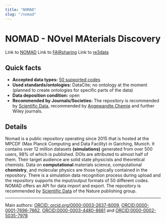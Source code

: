 ```yaml
---
title: "NOMAD"
slug: "/nomad"
---
```



# NOMAD - NOvel MAterials Discovery

Link to [NOMAD](https://nomad-lab.eu/)
Link to [FAIRsharing](https://doi.org/10.25504/FAIRsharing.aq20qn)
Link to [re3data](http://doi.org/10.17616/R32K89)

## Quick facts

-   **Accepted data types:** [50 supported codes](https://nomad-lab.eu/prod/v1/gui/about/information)
-   **Used standards/ontologies:** DataCite; no ontology at the moment (planned to create ontologies for specific parts of the data)
-   **Data deposition condition:** open
-   **Recommended by Journals/Societies:** The repository is recommended by [Scientific Data](https://www.nature.com/sdata/policies/repositories#materials), recommended by [Angewandte Chemie](https://onlinelibrary.wiley.com/page/journal/15213773/homepage/notice-to-authors#sectFDataDeposition) and further Wiley journals.

## Details

Nomad is a public repository operating since 2015 that is hosted at the MPCDF (Max Planck Computing and Data Facility) in Garching, Munich. It contains over 12 million datasets **(simulations)** generated from over 500 users, 98% of which is published. DOIs are attributed to almost half of them. Their target audience are solid state physicists and theoretical chemists. Data on **computational** materials science, computational **chemistry**, and molecular physics are those typically contained in the repository. There is a simulation data recognition process during upload and the repository supports the input/output formats of 50 different codes. NOMAD offers an API for data import and export. The repository is recommended by [Scientific Data](https://www.nature.com/sdata/policies/repositories#materials) of the Nature publishing group.
    
---

Main authors: [ORCID: orcid.org/0000-0003-2637-6009](https://orcid.org/0000-0003-2637-6009), [ORCID:0000-0001-7696-7662](https://orcid.org/0000-0001-7696-7662), [ORCID:0000-0003-4480-8661](https://orcid.org/0000-0003-4480-8661) and [ORCID:0000-0002-5035-7978](https://orcid.org/0000-0002-5035-7978)

